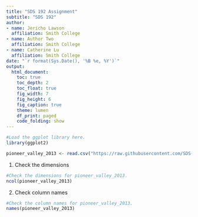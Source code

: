 ```yaml
---
title: "SDS 192 Assignment"
subtitle: "SDS 192"
author: 
- name: Jericho Lawson
  affiliation: Smith College
- name: Author Two
  affiliation: Smith College
- name: Catherine Lu
  affiliation: Smith College
date: "`r format(Sys.Date(), '%B %e, %Y')`"
output: 
  html_document:
    toc: true
    toc_depth: 2
    toc_float: true
    fig_width: 7
    fig_height: 6
    fig_caption: true
    theme: lumen
    df_print: paged
    code_folding: show
---
```




```r
#Load the ggplot library here.
library(ggplot2)
```

```r
pioneer_valley_2013 <- read.csv("https://raw.githubusercontent.com/SDS-192-Intro/sds-192-labs/main/Day7-GrammarGraphics/datasets/pioneer_valley_census_2013.csv", skip = 2)
```

1. Check the dimensions

```r
#Check the dimensions for pioneer_valley_2013.
ncol(pioneer_valley_2013)
```

2. Check column names

```r
#Check the column names for pioneer_valley_2013.
names(pioneer_valley_2013)
```
